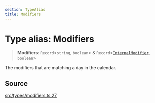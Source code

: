 ```yaml
---
section: TypeAlias
title: Modifiers
---
```


# Type alias: Modifiers

> **Modifiers**: `Record`\<`string`, `boolean`\> & `Record`\<[`InternalModifier`](/docs/api/next/type-aliases/InternalModifier.mdx), `boolean`\>

The modifiers that are matching a day in the calendar.

## Source

[src/types/modifiers.ts:27](https://github.com/gpbl/react-day-picker/blob/854070dd0/src/types/modifiers.ts#L27)
